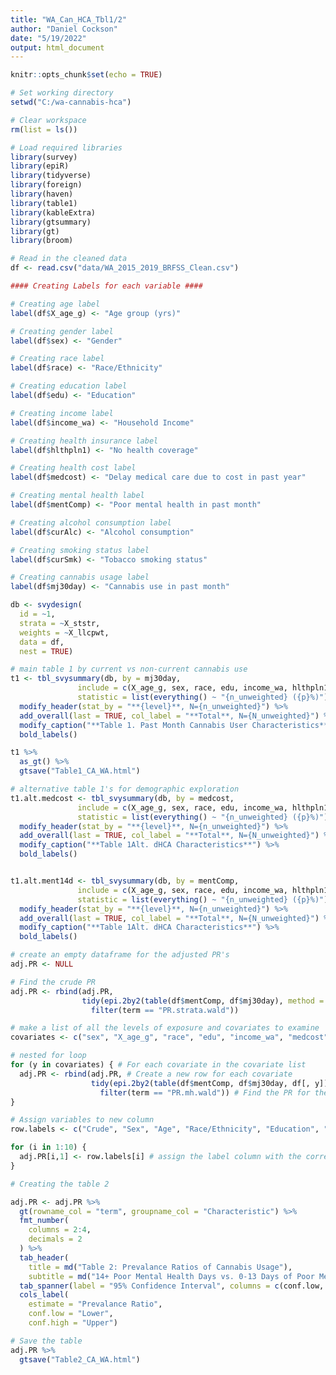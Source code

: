 ```yaml
---
title: "WA_Can_HCA_Tbl1/2"
author: "Daniel Cockson"
date: "5/19/2022"
output: html_document
---
```


```r
knitr::opts_chunk$set(echo = TRUE)

# Set working directory
setwd("C:/wa-cannabis-hca")

# Clear workspace 
rm(list = ls())

# Load required libraries 
library(survey)
library(epiR)
library(tidyverse)
library(foreign)
library(haven)
library(table1)
library(kableExtra)
library(gtsummary)
library(gt)
library(broom)

# Read in the cleaned data
df <- read.csv("data/WA_2015_2019_BRFSS_Clean.csv")

```

```r
#### Creating Labels for each variable ####

# Creating age label
label(df$X_age_g) <- "Age group (yrs)"

# Creating gender label 
label(df$sex) <- "Gender"

# Creating race label
label(df$race) <- "Race/Ethnicity"

# Creating education label
label(df$edu) <- "Education"

# Creating income label 
label(df$income_wa) <- "Household Income"

# Creating health insurance label
label(df$hlthpln1) <- "No health coverage"

# Creating health cost label
label(df$medcost) <- "Delay medical care due to cost in past year"

# Creating mental health label
label(df$mentComp) <- "Poor mental health in past month"

# Creating alcohol consumption label
label(df$curAlc) <- "Alcohol consumption"

# Creating smoking status label
label(df$curSmk) <- "Tobacco smoking status"

# Creating cannabis usage label
label(df$mj30day) <- "Cannabis use in past month"

```

```r

db <- svydesign(
  id = ~1,
  strata = ~X_ststr,
  weights = ~X_llcpwt,
  data = df, 
  nest = TRUE) 

# main table 1 by current vs non-current cannabis use 
t1 <- tbl_svysummary(db, by = mj30day, 
               include = c(X_age_g, sex, race, edu, income_wa, hlthpln1, medcost, mentComp, curAlc, curSmk),
               statistic = list(everything() ~ "{n_unweighted} ({p}%)")) %>%
  modify_header(stat_by = "**{level}**, N={n_unweighted}") %>%
  add_overall(last = TRUE, col_label = "**Total**, N={N_unweighted}") %>%
  modify_caption("**Table 1. Past Month Cannabis User Characteristics**") %>%
  bold_labels()

t1 %>%
  as_gt() %>%
  gtsave("Table1_CA_WA.html")

# alternative table 1's for demographic exploration
t1.alt.medcost <- tbl_svysummary(db, by = medcost, 
               include = c(X_age_g, sex, race, edu, income_wa, hlthpln1, mj30day, mentComp, curAlc, curSmk),
               statistic = list(everything() ~ "{n_unweighted} ({p}%)")) %>%
  modify_header(stat_by = "**{level}**, N={n_unweighted}") %>%
  add_overall(last = TRUE, col_label = "**Total**, N={N_unweighted}") %>%
  modify_caption("**Table 1Alt. dHCA Characteristics**") %>%
  bold_labels()


t1.alt.ment14d <- tbl_svysummary(db, by = mentComp, 
               include = c(X_age_g, sex, race, edu, income_wa, hlthpln1, mj30day, medcost, curAlc, curSmk),
               statistic = list(everything() ~ "{n_unweighted} ({p}%)")) %>%
  modify_header(stat_by = "**{level}**, N={n_unweighted}") %>%
  add_overall(last = TRUE, col_label = "**Total**, N={N_unweighted}") %>%
  modify_caption("**Table 1Alt. dHCA Characteristics**") %>%
  bold_labels()

```

```r
# create an empty dataframe for the adjusted PR's
adj.PR <- NULL

# Find the crude PR
adj.PR <- rbind(adj.PR,
                tidy(epi.2by2(table(df$mentComp, df$mj30day), method = "cross.sectional")) %>%
                  filter(term == "PR.strata.wald"))

# make a list of all the levels of exposure and covariates to examine
covariates <- c("sex", "X_age_g", "race", "edu", "income_wa", "medcost", "hlthpln1", "curAlc", "curSmk")

# nested for loop
for (y in covariates) { # For each covariate in the covariate list
  adj.PR <- rbind(adj.PR, # Create a new row for each covariate
                  tidy(epi.2by2(table(df$mentComp, df$mj30day, df[, y]), method = "cross.sectional")) %>%
                    filter(term == "PR.mh.wald")) # Find the PR for the mh adjustment
}

# Assign variables to new column
row.labels <- c("Crude", "Sex", "Age", "Race/Ethnicity", "Education", "Income", "Difficulty affording care", "Health coverage", "Current alcohol use", "Current tobacco smoking status")

for (i in 1:10) {
  adj.PR[i,1] <- row.labels[i] # assign the label column with the correct variable name
}

```

```r
# Creating the table 2

adj.PR <- adj.PR %>%
  gt(rowname_col = "term", groupname_col = "Characteristic") %>%  
  fmt_number(
    columns = 2:4,
    decimals = 2
  ) %>%
  tab_header(
    title = md("Table 2: Prevalance Ratios of Cannabis Usage"),
    subtitle = md("14+ Poor Mental Health Days vs. 0-13 Days of Poor Mental Health Days")) %>%
  tab_spanner(label = "95% Confidence Interval", columns = c(conf.low, conf.high)) %>%
  cols_label(
    estimate = "Prevalance Ratio",
    conf.low = "Lower",
    conf.high = "Upper")

# Save the table
adj.PR %>%
  gtsave("Table2_CA_WA.html")

```



